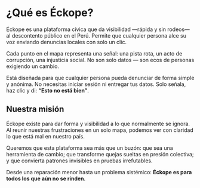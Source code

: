 # ¿Qué es Éckope?

Éckope es una plataforma cívica que da visibilidad —rápida y sin rodeos—
al descontento público en el Perú. Permite que cualquier persona alce su voz
enviando denuncias locales con solo un clic.

Cada punto en el mapa representa una señal: una pista rota, un acto de
corrupción, una injusticia social. No son solo datos — son ecos de personas
exigiendo un cambio.

Está diseñada para que cualquier persona pueda denunciar de forma simple y
anónima. No necesitas iniciar sesión ni entregar tus datos. Solo señala, haz
clic y di: **“Esto no está bien”**.

## Nuestra misión

Éckope existe para dar forma y visibilidad a lo que normalmente se ignora. Al
reunir nuestras frustraciones en un solo mapa, podemos ver con claridad lo que
está mal en nuestro país.

Queremos que esta plataforma sea más que un buzón: que sea una herramienta de
cambio; que transforme quejas sueltas en presión colectiva; y que convierta
patrones invisibles en pruebas irrefutables.

Desde una reparación menor hasta un problema sistémico:
**Éckope es para todos los que aún no se rinden**.
